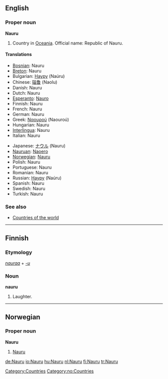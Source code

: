 ==English==

===Proper noun===
'''Nauru'''

# Country in [[Oceania]]. Official name: Republic of Nauru.

====Translations====
{{top}}
*[[Bosnian]]: Nauru {{m}}
*[[Breton]]: Nauru
*Bulgarian: [[Науру]] (Naúru)
*Chinese: [[瑙鲁]] (Naolu)
*Danish: Nauru
*Dutch: Nauru
*[[Esperanto]]: [[Nauro]]
*Finnish: Nauru
*French: Nauru
*German: Nauru
*Greek: [[Ναουρού]] (Naouroú)
*Hungarian: Nauru
*[[Interlingua]]: Nauru
*Italian: Nauru
{{mid}}
*Japanese: [[ナウル]] (Nauru)
*[[Nauruan]]: [[Naoero]]
*[[Norwegian]]: [[#Norwegian|Nauru]]
*Polish: Nauru
*Portuguese: Nauru {{m}}
*Romanian: Nauru {{n}}
*Russian: [[Науру]] (Naúru)
*Spanish: Nauru {{m}}
*Swedish: Nauru
*Turkish: Nauru
{{bottom}}

===See also===
*[[Countries of the world]]

[[Category:Countries]]


----
==Finnish==
===Etymology===
''[[nauraa]]'' + ''[[-u#Finnish|-u]]''

===Noun===
'''nauru'''

# Laughter.


----
==Norwegian==
===Proper noun===
[[Category:no:Countries]]
'''Nauru'''
#[[#English|Nauru]]

[[de:Nauru]]
[[io:Nauru]]
[[hu:Nauru]]
[[nl:Nauru]]
[[fi:Nauru]]
[[tr:Nauru]]